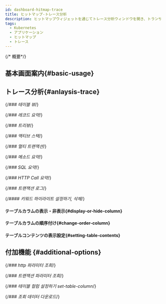 ```yaml
---
id: dashboard-hitmap-trace
title: ヒットマップ-トレース分析
description: ヒットマップウィジェットを通じてトレース分析ウィンドウを開き、トランザクション一覧と各トランザクション下位のステップ情報を一度に確認できます。
tags:
  - Kubernetes
  - アプリケーション
  - ヒットマップ
  - トレース
---
```


{/* 概要*/}


<Dashboardhitmaptracedesc />

## 基本画面案内{#basic-usage}


<Dashboardhitmaptracebasicusage />

## トレース分析{#anlaysis-trace}


<Dashboardhitmaptraceanalysistx /> 

{/*### 테이블 뷰*/}


<Dashboardhitmaptracetableview /> 

{/*### 레코드 요약*/}


<Dashboardhitmaptracerecordsummary /> 


<Dashboardhitmaptracerecordsummaryattribute /> 

{/*### 트리뷰*/}


<Dashboardhitmaptracetreeview />

{/*### 액티브 스택*/}


<Dashboardhitmapactivestack /> 

{/*### 멀티 트랜잭션*/}


<Dashboardhitmaptracemultitx />

{/*### 메소드 요약*/}


<Dashboardhitmaptracemethod /> 

{/*### SQL 요약*/}


<Dashboardhitmaptracesql />

{/*### HTTP Call 요약*/}


<Dashboardhitmaptracehttpcall />

{/*### 트랜잭션 로그*/}


<Dashboardhitmaptracetracsactionlog />  

{/*#### 키워드 하이라이트 설정하기, 삭제*/}


<Dashboardhitmaptracetxlogkeyword />

#### テーブルカラムの表示・非表示{#display-or-hide-column}


<Displayorhidetablecolumn /> 

#### テーブルカラムの順序付け{#change-order-column}


<Changeordertablecolumn /> 

#### テーブルコンテンツの表示設定{#setting-table-contents}


<Setdisplaytablecontents /> 

## 付加機能 {#additional-options}

{/*### http 파라미터 조회*/}


<Searchhttpparameter />  

{/*### 트랜잭션 파라미터 조회*/}


<Searchtransactionparmeter /> 

{/*### 테이블 컬럼 설정하기 set-table-column*/}


<Addfuncsettablecolumn /> 

{/*### 조회 데이터 다운로드*/}


<Addfuncdownloaddate /> 

